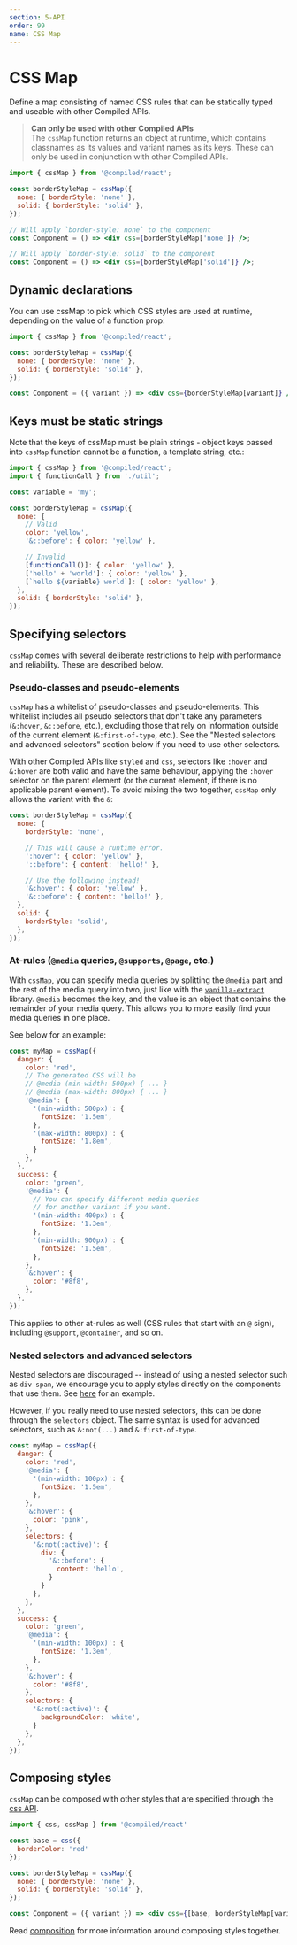 ```yaml
---
section: 5-API
order: 99
name: CSS Map
---
```


# CSS Map

Define a map consisting of named CSS rules that can be statically typed and useable with other Compiled APIs.

> **Can only be used with other Compiled APIs**<br />
> The `cssMap` function returns an object at runtime, which contains classnames as its values and variant names as its keys. These can only be used in conjunction with other Compiled APIs.

```jsx
import { cssMap } from '@compiled/react';

const borderStyleMap = cssMap({
  none: { borderStyle: 'none' },
  solid: { borderStyle: 'solid' },
});

// Will apply `border-style: none` to the component
const Component = () => <div css={borderStyleMap['none']} />;

// Will apply `border-style: solid` to the component
const Component = () => <div css={borderStyleMap['solid']} />;
```

## Dynamic declarations

You can use cssMap to pick which CSS styles are used at runtime, depending on the value of a function prop:

```jsx
import { cssMap } from '@compiled/react';

const borderStyleMap = cssMap({
  none: { borderStyle: 'none' },
  solid: { borderStyle: 'solid' },
});

const Component = ({ variant }) => <div css={borderStyleMap[variant]} />;
```

## Keys must be static strings

Note that the keys of cssMap must be plain strings - object keys passed into `cssMap` function cannot be a function, a template string, etc.:

```jsx
import { cssMap } from '@compiled/react';
import { functionCall } from './util';

const variable = 'my';

const borderStyleMap = cssMap({
  none: {
    // Valid
    color: 'yellow',
    '&::before': { color: 'yellow' },

    // Invalid
    [functionCall()]: { color: 'yellow' },
    ['hello' + 'world']: { color: 'yellow' },
    [`hello ${variable} world`]: { color: 'yellow' },
  },
  solid: { borderStyle: 'solid' },
});
```

## Specifying selectors

`cssMap` comes with several deliberate restrictions to help with performance and reliability. These are described below.

### Pseudo-classes and pseudo-elements

`cssMap` has a whitelist of pseudo-classes and pseudo-elements. This whitelist includes all pseudo selectors that don't take any parameters (`&:hover`, `&::before`, etc.), excluding those that rely on information outside of the current element (`&:first-of-type`, etc.). See the "Nested selectors and advanced selectors" section below if you need to use other selectors.

With other Compiled APIs like `styled` and `css`, selectors like `:hover` and `&:hover` are both valid and have the same behaviour, applying the `:hover` selector on the parent element (or the current element, if there is no applicable parent element). To avoid mixing the two together, `cssMap` only allows the variant with the `&`:

```jsx
const borderStyleMap = cssMap({
  none: {
    borderStyle: 'none',

    // This will cause a runtime error.
    ':hover': { color: 'yellow' },
    '::before': { content: 'hello!' },

    // Use the following instead!
    '&:hover': { color: 'yellow' },
    '&::before': { content: 'hello!' },
  },
  solid: {
    borderStyle: 'solid',
  },
});
```

### At-rules (`@media` queries, `@supports`, `@page`, etc.)

With `cssMap`, you can specify media queries by splitting the `@media` part and the rest of the media query into two, just like with the [`vanilla-extract`](https://vanilla-extract.style/documentation/styling/#media-queries) library. `@media` becomes the key, and the value is an object that contains the remainder of your media query. This allows you to more easily find your media queries in one place.

See below for an example:

```jsx
const myMap = cssMap({
  danger: {
    color: 'red',
    // The generated CSS will be
    // @media (min-width: 500px) { ... }
    // @media (max-width: 800px) { ... }
    '@media': {
      '(min-width: 500px)': {
        fontSize: '1.5em',
      },
      '(max-width: 800px)': {
        fontSize: '1.8em',
      }
    },
  },
  success: {
    color: 'green',
    '@media': {
      // You can specify different media queries
      // for another variant if you want.
      '(min-width: 400px)': {
        fontSize: '1.3em',
      },
      '(min-width: 900px)': {
        fontSize: '1.5em',
      },
    },
    '&:hover': {
      color: '#8f8',
    },
  },
});
```

This applies to other at-rules as well (CSS rules that start with an `@` sign), including `@support`, `@container`, and so on.

### Nested selectors and advanced selectors

Nested selectors are discouraged -- instead of using a nested selector such as `div span`, we encourage you to apply styles directly on the components that use them. See [here](/writing-css#nested-rules) for an example.

However, if you really need to use nested selectors, this can be done through the
`selectors` object. The same syntax is used for advanced selectors, such as `&:not(...)` and `&:first-of-type`.

```jsx
const myMap = cssMap({
  danger: {
    color: 'red',
    '@media': {
      '(min-width: 100px)': {
        fontSize: '1.5em',
      },
    },
    '&:hover': {
      color: 'pink',
    },
    selectors: {
      '&:not(:active)': {
        div: {
          '&::before': {
            content: 'hello',
          }
        }
      },
    },
  },
  success: {
    color: 'green',
    '@media': {
      '(min-width: 100px)': {
        fontSize: '1.3em',
      },
    },
    '&:hover': {
      color: '#8f8',
    },
    selectors: {
      '&:not(:active)': {
        backgroundColor: 'white',
      }
    },
  },
});
```

## Composing styles

`cssMap` can be composed with other styles that are specified through the [css API](/api-css).

```jsx
import { css, cssMap } from '@compiled/react'

const base = css({
  borderColor: 'red'
});

const borderStyleMap = cssMap({
  none: { borderStyle: 'none' },
  solid: { borderStyle: 'solid' },
});

const Component = ({ variant }) => <div css={[base, borderStyleMap[variant]]} />;
```

Read [composition](/composition) for more information around composing styles together.
